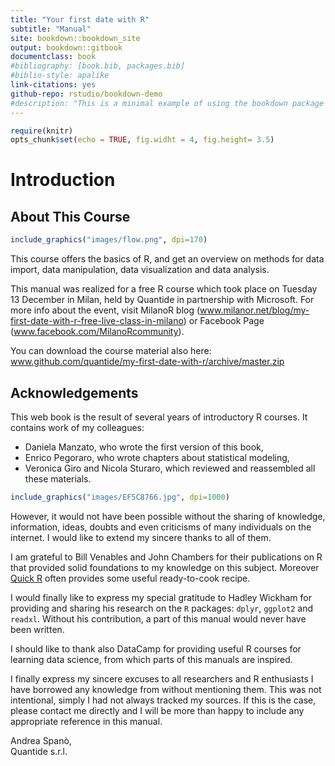 ```yaml
--- 
title: "Your first date with R"
subtitle: "Manual"
site: bookdown::bookdown_site
output: bookdown::gitbook
documentclass: book
#bibliography: [book.bib, packages.bib]
#biblio-style: apalike
link-citations: yes
github-repo: rstudio/bookdown-demo
#description: "This is a minimal example of using the bookdown package to write a book. The output format for this example is bookdown::gitbook."
---
```


```r
require(knitr)
opts_chunk$set(echo = TRUE, fig.widht = 4, fig.height= 3.5)
```


# Introduction

## About This Course

```r
include_graphics("images/flow.png", dpi=170)
```

This course offers the basics of R, and get an overview on methods for data import, data manipulation, data visualization and data analysis.  

This manual was realized for a free R course which took place on Tuesday 13 December in Milan,
held by Quantide in partnership with Microsoft. For more info about the event, visit MilanoR blog ([www.milanor.net/blog/my-first-date-with-r-free-live-class-in-milano](http://www.milanor.net/blog/my-first-date-with-r-free-live-class-in-milano/)) or Facebook Page
([www.facebook.com/MilanoRcommunity](https://www.facebook.com/MilanoRcommunity/?ref=aymt_homepage_panel)).

You can download the course material also here: [www.github.com/quantide/my-first-date-with-r/archive/master.zip](http://www.github.com/quantide/my-first-date-with-r/archive/master.zip)


## Acknowledgements

This web book is the result of several years of introductory R courses. It contains work of my colleagues: 

 - Daniela Manzato, who wrote the first version of this book,
 - Enrico Pegoraro, who wrote chapters about statistical modeling,
 - Veronica Giro and Nicola Sturaro, which reviewed and reassembled all these materials.

```r
include_graphics("images/EF5C8766.jpg", dpi=1000)
```


However, it would not have been possible without the sharing of knowledge, information, ideas, doubts and even criticisms of many individuals on the internet. I would like to extend my sincere thanks to all of them.

I am grateful to Bill Venables and John Chambers for their publications on R that provided solid foundations to my knowledge on this subject. Moreover [Quick R](http://www.statmethods.net/) often provides some useful ready-to-cook recipe.

I would finally like to express my special gratitude to Hadley Wickham for providing and sharing his research on the `R` packages: `dplyr`, `ggplot2` and `readxl`. Without his contribution, a part of this manual would never have been written.

I should like to thank also DataCamp for providing useful R courses for learning data science, from which parts of this manuals are inspired.

I finally express my sincere excuses to all researchers and R enthusiasts I have borrowed any knowledge from without mentioning them. This was not intentional, simply I had not always tracked my sources. If this is the case, please contact me directly and I will be more than happy to include any appropriate reference in this manual.

Andrea Spanò,  
Quantide s.r.l.

